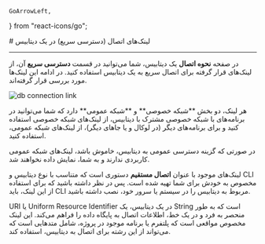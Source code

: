     GoArrowLeft,
} from "react-icons/go";

<Layout>
<Head>
<title>مستندات دسترسی سریع به دیتابیس  - لیارا</title>
</Head>
# لینک‌های اتصال (دسترسی سریع)  در یک دیتابیس
<hr className="mb-2" />

در صفحه **نحوه اتصال** یک دیتابیس، شما می‌توانید در قسمت **دسترسی سریع** آن، از لینک‌های قرار گرفته برای اتصال سریع به یک دیتابیس استفاده کنید. در ادامه این لینک‌ها مورد بررسی قرار گرفته‌اند.
<div className="h-4" />
<img src="https://files.liara.ir/liara/docs/quick-connection.png" alt="db connection link"/>
<div className="h-4" />

<Alert variant="info">
<p>
هر لینک، دو بخش **شبکه خصوصی** و **شبکه عمومی** دارد که شما می‌توانید در برنامه‌های با شبکه خصوصی مشترک با دیتابیس، از لینک‌های شبکه خصوصی استفاده کنید و برای برنامه‌های دیگر (در لوکال و یا جاهای دیگر)، از لینک‌های شبکه عمومی، استفاده کنید.
</p>
</Alert>
<Alert variant="warning">
<p>
در صورتی که گزینه دسترسی عمومی به دیتابیس، خاموش باشد، لینک‌های شبکه عمومی کاربردی ندارند و به شما، نمایش داده نخواهند شد.
</p>
</Alert>
<Section id="direct-connection" title="اتصال مستقیم" />

لینک‌های موجود با عنوان **اتصال مستقیم** دستوری است که متناسب با نوع دیتابیس و CLI مخصوص به خودش برای شما تهیه شده است. 
پس در نظر داشته باشید که برای استفاده از این لینک، باید CLI مربوط به دیتابیس را در سیستم یا سرور خود، نصب داشته باشید. 

<Section id="uri-connection" title="اتصال به دیتابیس با استفاده از URI" />
URI یا Uniform Resource Identifier در یک دیتابیس، یک String است که به طور منحصر به فرد و در یک خط، اطلاعات اتصال به پایگاه داده را فراهم می‌کند.
این لینک مخصوص مواقعی است که پلتفرم یا برنامه موجود در پروژه، شامل متدهایی است که می‌تواند از این رشته برای اتصال به دیتابیس، استفاده کند. 







</Layout>